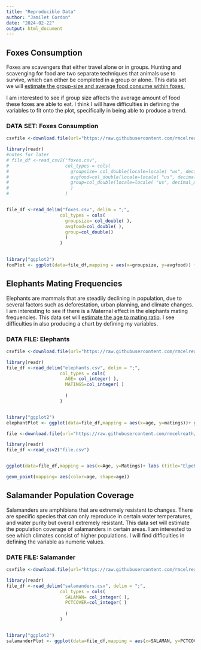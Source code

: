 ```yaml
---
title: "Reproducible Data"
author: "Jamilet Cordon"
date: "2024-02-22"
output: html_document
---
```


## Foxes Consumption

Foxes are scavengers that either travel alone or in groups. Hunting and scavenging for food are two separate techniques that animals use to survive, which can either be completed in a group or alone. This data set we will [estimate the group-size and average food consume within foxes.]{.underline}

I am interested to see if group size affects the average amount of food these foxes are able to eat. I think I will have difficulties in defining the variables to fit onto the plot, specifically in being able to produce a trend.

### DATA SET: Foxes Consumption

```r

csvfile <-download.file(url="https://raw.githubusercontent.com/rmcelreath/rethinking/master/data/foxes.csv", "foxes.csv")

library(readr)
#notes for later
# file_df <-read_csv2("foxes.csv",
#                     col_types = cols(
#                       groupsize= col_double(locale=locale( "us", decimal_mark=".") ), 
#                       avgfood=col_double(locale=locale( "us", decimal_mark=".") ), 
#                       group=col_double(locale=locale( "us", decimal_mark=".") )
#                       )
#                     )


file_df <-read_delim("foxes.csv", delim = ";",
                    col_types = cols(
                      groupsize= col_double( ), 
                      avgfood=col_double( ), 
                      group=col_double()
                      )
                    )

               
library("ggplot2")    
foxPlot <- ggplot(data=file_df,mapping = aes(x=groupsize, y=avgfood)) + geom_point( aes(color=factor(group))) + geom_smooth(method="lm", se=TRUE)+ labs(title="Foxes Avereage Food Consumption", subittle="estimating groupsize average average consumption of food", x="Groupsize", y="Average Food")

```

## Elephants Mating Frequencies

Elephants are mammals that are steadily declining in population, due to several factors such as deforestation, urban planning, and climate changes. I am interesting to see if there is a Maternal effect in the elephants mating frequencies. This data set will [estimate the age to mating ratio]{.underline}. I see difficulties in also producing a chart by defining my variables.

### DATA FILE: Elephants

```r

csvfile <-download.file(url="https://raw.githubusercontent.com/rmcelreath/rethinking/master/data/elephants.csv", "elephants.csv")

library(readr)
file_df <-read_delim("elephants.csv", delim = ";",
                    col_types = cols(
                      AGE= col_integer( ), 
                      MATINGS=col_integer( ) 
                   
                      )
                    )


library("ggplot2")    
elephantPlot <- ggplot(data=file_df,mapping = aes(x=age, y=matings))+ geom_point( aes(color=factor(Age)))+labs(title="Elephant Mating Age", subittle="Elephant frequent Mating Age", x="Age", y="Mating")


```

```r
file <-download.file(url="https://raw.githubusercontent.com/rmcelreath/rethinking/master/data/elephants.csv", "file.csv")

library(readr)
file_df <-read_csv2("file.csv")


ggplot(data=file_df,mapping = aes(x=Age, y=Matings)+ labs (title="Elpehants Age and frequent Mating", subtitle="estimating age and mating ", x="Age", y="MatingS"))

geom_point(mapping= aes(color=age, shape=age))
```

## Salamander Population Coverage

Salamanders are amphibians that are extremely resistant to changes. There are specific species that can only reproduce in certain water temperatures, and water purity but overall extremely resistant. This data set will estimate the population coverage of salamanders in certain areas. I am interested to see which climates consist of higher populations. I will find difficulties in defining the variable as numeric values.

### DATE FILE: Salamander
```r

csvfile <-download.file(url="https://raw.githubusercontent.com/rmcelreath/rethinking/master/data/salamanders.csv", "salamanders.csv")

library(readr)
file_df <-read_delim("salamanders.csv", delim = ";",
                    col_types = cols(
                      SALAMAN= col_integer( ), 
                      PCTCOVER=col_integer( ) 
                   
                      )
                    )


library("ggplot2")    
salamanderPlot <- ggplot(data=file_df,mapping = aes(x=SALAMAN, y=PCTCOVER))+ geom_point( aes(color=factor(SALAMAN)))+labs(title="Salamander Population via Percent coverage", x="Salamander", y="Population Coverage (%)")
```

